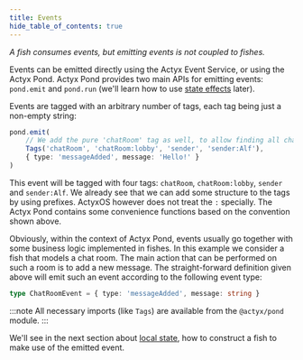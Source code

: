 ```yaml
---
title: Events
hide_table_of_contents: true
---
```


_A fish consumes events, but emitting events is not coupled to fishes._

Events can be emitted directly using the Actyx Event Service, or using the Actyx Pond. Actyx Pond provides two main APIs
for emitting events: `pond.emit` and `pond.run` (we'll learn how to use [state effects](state-effects.md) later).

Events are tagged with an arbitrary number of tags, each tag being just a non-empty string:

```typescript
pond.emit(
    // We add the pure 'chatRoom' tag as well, to allow finding all chat events
    Tags('chatRoom', 'chatRoom:lobby', 'sender', 'sender:Alf'),
    { type: 'messageAdded', message: 'Hello!' }
)
```

This event will be tagged with four tags: `chatRoom`, `chatRoom:lobby`, `sender` and `sender:Alf`. We already see that we can add
some structure to the tags by using prefixes.
ActyxOS however does not treat the `:` specially. The Actyx Pond contains some convenience functions based on the convention shown above.

Obviously, within the context of Actyx Pond, events usually go together with some business logic implemented in fishes.
In this example we consider a fish that models a chat room. The main action that can be performed on such a room is to
add a new message. The straight-forward definition given above will emit such an event according to the following event
type:

```typescript
type ChatRoomEvent = { type: 'messageAdded', message: string }
```

:::note
All necessary imports (like `Tags`) are available from the `@actyx/pond` module.
:::

We'll see in the next section about [local state](/docs/pond/guides/local-state), how to construct a fish to make use of the emitted event.
